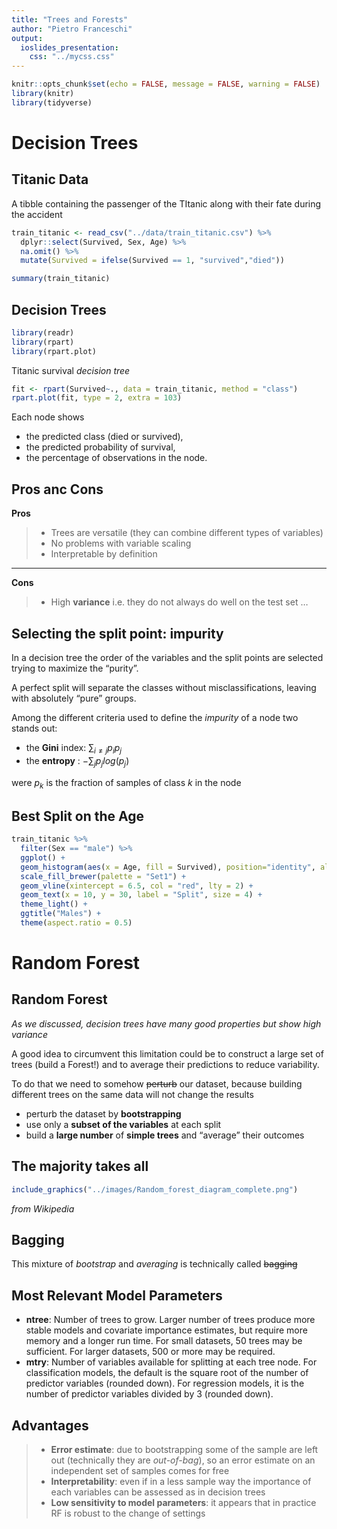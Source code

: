 ```yaml
---
title: "Trees and Forests"
author: "Pietro Franceschi"
output: 
  ioslides_presentation:
    css: "../mycss.css"
---
```


```r
knitr::opts_chunk$set(echo = FALSE, message = FALSE, warning = FALSE)
library(knitr)
library(tidyverse)
```


# Decision Trees


## Titanic Data {.smaller}

A tibble containing the passenger of the TItanic along with their fate during the accident


```r
train_titanic <- read_csv("../data/train_titanic.csv") %>% 
  dplyr::select(Survived, Sex, Age) %>% 
  na.omit() %>% 
  mutate(Survived = ifelse(Survived == 1, "survived","died"))

summary(train_titanic)
```



## Decision Trees {.smaller}

```r
library(readr)
library(rpart)
library(rpart.plot)
```

Titanic survival _decision tree_



```r
fit <- rpart(Survived~., data = train_titanic, method = "class")
rpart.plot(fit, type = 2, extra = 103)
```

Each node shows

- the predicted class (died or survived),
- the predicted probability of survival,
- the percentage of observations in the node.

## Pros anc Cons {.build} 

**Pros**

> - Trees are versatile (they can combine different types of variables)
> - No problems with variable scaling
> - Interpretable by definition

<hr>

**Cons**

> - High **variance** i.e. they do not always do well on the test set ...

## Selecting the split point: impurity

In a decision tree the order of the variables and the split points are selected trying to maximize the "purity". 

A perfect split will separate the classes without misclassifications, leaving with absolutely "pure" groups.

Among the different criteria used to define the _impurity_ of a node two stands out:

- the **Gini** index: $\sum_{i\neq{j}}p_{i}p_{j}$
- the **entropy** : $-\sum_{j}p_{j}log(p_{j})$

were $p_{k}$ is the fraction of samples of class $k$ in the node

## Best Split on the Age 

```r
train_titanic %>% 
  filter(Sex == "male") %>% 
  ggplot() + 
  geom_histogram(aes(x = Age, fill = Survived), position="identity", alpha = 0.7, col = "white") + 
  scale_fill_brewer(palette = "Set1") + 
  geom_vline(xintercept = 6.5, col = "red", lty = 2) + 
  geom_text(x = 10, y = 30, label = "Split", size = 4) + 
  theme_light() + 
  ggtitle("Males") + 
  theme(aspect.ratio = 0.5)
```

# Random Forest

## Random Forest

_As we discussed, decision trees have many good properties but show high variance_

A good idea to circumvent this limitation could be to construct a large set of trees (build a Forest!) and to average their predictions to reduce variability.

To do that we need to somehow ~~perturb~~ our dataset, because building different trees on the same data will not change the results

* perturb the dataset by **bootstrapping**
* use only a **subset of the variables** at each split
* build a **large number** of **simple trees** and "average" their outcomes

## The majority takes all {.smaller}

```r
include_graphics("../images/Random_forest_diagram_complete.png")
```
_from Wikipedia_

## Bagging

This mixture of _bootstrap_ and _averaging_ is technically called ~~bagging~~

## Most Relevant Model Parameters

- **ntree**: Number of trees to grow. Larger number of trees produce more stable models and covariate importance estimates, but require more memory and a longer run time. For small datasets, 50 trees may be sufficient. For larger datasets, 500 or more may be required.
- **mtry**: Number of variables available for splitting at each tree node. For classification models, the default is the square root of the number of predictor variables (rounded down). For regression models, it is the number of predictor variables divided by 3 (rounded down). 


## Advantages

> - **Error estimate**: due to bootstrapping some of the sample are left out (technically they are _out-of-bag_), so an error estimate on an independent set of samples comes for free
> - **Interpretability**: even if in a less sample way the importance of each variables can be assessed as in decision trees
> - **Low sensitivity to model parameters**: it appears that in practice RF is robust to the change of settings 






